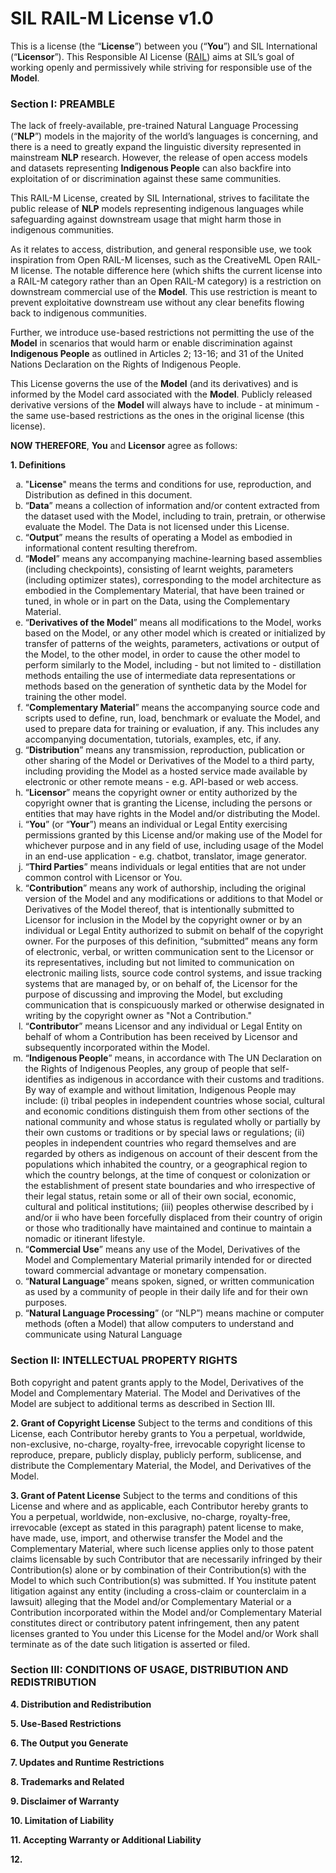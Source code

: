 # SIL RAIL-M License v1.0

This is a license (the “**License**”) between you (“**You**”) and SIL International (“**Licensor**”). 
This Responsible AI License ([RAIL](https://www.licenses.ai/)) aims at SIL’s goal of working openly and permissively while striving 
for responsible use of the **Model**.



### Section I: PREAMBLE

The lack of freely-available, pre-trained Natural Language Processing (“**NLP**”) models in the majority of the world’s languages 
is concerning, and there is a need to greatly expand the linguistic diversity represented in mainstream **NLP** research. 
However, the release of open access models and datasets representing **Indigenous People** can also backfire into exploitation 
of or discrimination against these same communities. 

This RAIL-M License, created by SIL International, strives to facilitate the public release of **NLP** models representing 
indigenous languages while safeguarding against downstream usage that might harm those in indigenous communities.

As it relates to access, distribution, and general responsible use, we took inspiration from Open RAIL-M licenses, 
such as the CreativeML Open RAIL-M license. The notable difference here 
(which shifts the current license into a RAIL-M category rather than an Open RAIL-M category) 
is a restriction on downstream commercial use of the **Model**. This use restriction is meant to prevent exploitative downstream use 
without any clear benefits flowing back to indigenous communities. 

Further, we introduce use-based restrictions not permitting the use of the **Model** in scenarios that would harm 
or enable discrimination against **Indigenous People** as outlined in Articles 2; 13-16; and 31 of the United Nations Declaration 
on the Rights of Indigenous People.

This License governs the use of the **Model** (and its derivatives) and is informed by the Model card associated with the **Model**. 
Publicly released derivative versions of the **Model** will always have to include - at minimum - the same use-based restrictions 
as the ones in the original license (this license).

**NOW THEREFORE**, **You** and **Licensor** agree as follows:

**1. Definitions**
<ol type="a">
  <li>"<b>License</b>" means the terms and conditions for use, reproduction, and Distribution as defined in this document.</li>
  <li>“<b>Data</b>” means a collection of information and/or content extracted from the dataset used with the Model, including 
  to train, pretrain, or otherwise evaluate the Model. The Data is not licensed under this License.</li>
  <li>“<b>Output</b>” means the results of operating a Model as embodied in informational content resulting therefrom.</li>
  <li>“<b>Model</b>” means any accompanying machine-learning based assemblies (including checkpoints), consisting of learnt weights, 
  parameters (including optimizer states), corresponding to the model architecture as embodied in the Complementary Material, 
  that have been trained or tuned, in whole or in part on the Data, using the Complementary Material.</li>
  <li>“<b>Derivatives of the Model</b>” means all modifications to the Model, works based on the Model, or any other model which 
  is created or initialized by transfer of patterns of the weights, parameters, activations or output of the Model, 
  to the other model, in order to cause the other model to perform similarly to the Model, including - but not limited to - 
  distillation methods entailing the use of intermediate data representations or methods based on the generation of synthetic data 
  by the Model for training the other model.</li>
  <li>“<b>Complementary Material</b>” means the accompanying source code and scripts used to define, run, load, benchmark or 
  evaluate the Model, and used to prepare data for training or evaluation, if any. This includes any accompanying documentation, 
  tutorials, examples, etc, if any.</li>
  <li> “<b>Distribution</b>” means any transmission, reproduction, publication or other sharing of the Model or Derivatives of the Model 
  to a third party, including providing the Model as a hosted service made available by electronic or other remote means - e.g. 
  API-based or web access.</li>
  <li>“<b>Licensor</b>” means the copyright owner or entity authorized by the copyright owner that is granting the License, 
  including the persons or entities that may have rights in the Model and/or distributing the Model.</li>
  <li>“<b>You</b>” (or “<b>Your</b>”) means an individual or Legal Entity exercising permissions granted by this License and/or 
  making use of the Model for whichever purpose and in any field of use, including usage of the Model in an end-use application 
  - e.g. chatbot, translator, image generator.</li>
  <li>“<b>Third Parties</b>” means individuals or legal entities that are not under common control with Licensor or You.</li>
  <li>“<b>Contribution</b>” means any work of authorship, including the original version of the Model and any modifications or 
  additions to that Model or Derivatives of the Model thereof, that is intentionally submitted to Licensor for inclusion in 
  the Model by the copyright owner or by an individual or Legal Entity authorized to submit on behalf of the copyright owner. 
  For the purposes of this definition, “submitted” means any form of electronic, verbal, or written communication sent to the 
  Licensor or its representatives, including but not limited to communication on electronic mailing lists, source code control 
  systems, and issue tracking systems that are managed by, or on behalf of, the Licensor for the purpose of discussing and 
  improving the Model, but excluding communication that is conspicuously marked or otherwise designated in writing by the 
  copyright owner as "Not a Contribution."</li>
  <li>“<b>Contributor</b>” means Licensor and any individual or Legal Entity on behalf of whom a Contribution has been received 
  by Licensor and subsequently incorporated within the Model.</li>
  <li>“<b>Indigenous People</b>” means, in accordance with The UN Declaration on the Rights of Indigenous Peoples, any group 
  of people that self-identifies as indigenous in accordance with their customs and traditions. By way of example and 
  without limitation, Indigenous People may include: (i) tribal peoples in independent countries whose social, cultural and 
  economic conditions distinguish them from other sections of the national community and whose status is regulated wholly or 
  partially by their own customs or traditions or by special laws or regulations; (ii) peoples in independent countries who regard 
  themselves and are regarded by others as indigenous on account of their descent from the populations which inhabited the country, 
  or a geographical region to which the country belongs, at the time of conquest or colonization or the establishment of present 
  state boundaries and who irrespective of their legal status, retain some or all of their own social, economic, cultural and 
  political institutions; (iii) peoples otherwise described by i and/or ii who have been forcefully displaced from their country of
  origin or those who traditionally have maintained and continue to maintain a nomadic or itinerant lifestyle.</li>
  <li>“<b>Commercial Use</b>” means any use of the Model, Derivatives of the Model and Complementary Material primarily intended 
  for or directed toward commercial advantage or monetary compensation.</li>
  <li>“<b>Natural Language</b>” means spoken, signed, or written communication as used by a community of people in their daily life 
  and for their own purposes.</li>
  <li>“<b>Natural Language Processing</b>” (or “NLP”) means machine or computer methods (often a Model) that allow computers to understand 
  and communicate using Natural Language</li>
</ol>



### **Section II: INTELLECTUAL PROPERTY RIGHTS**

Both copyright and patent grants apply to the Model, Derivatives of the Model and Complementary Material. 
The Model and Derivatives of the Model are subject to additional terms as described in Section III.

**2. Grant of Copyright License**
Subject to the terms and conditions of this License, each Contributor hereby grants to You a perpetual, worldwide, non-exclusive, 
no-charge, royalty-free, irrevocable copyright license to reproduce, prepare, publicly display, publicly perform, sublicense, 
and distribute the Complementary Material, the Model, and Derivatives of the Model.

**3. Grant of Patent License**
Subject to the terms and conditions of this License and where and as applicable, each Contributor hereby grants to You a perpetual, 
worldwide, non-exclusive, no-charge, royalty-free, irrevocable (except as stated in this paragraph) patent license to make, 
have made, use, import, and otherwise transfer the Model and the Complementary Material, where such license applies only to those 
patent claims licensable by such Contributor that are necessarily infringed by their Contribution(s) alone or by combination of 
their Contribution(s) with the Model to which such Contribution(s) was submitted. If You institute patent litigation against any 
entity (including a cross-claim or counterclaim in a lawsuit) alleging that the Model and/or Complementary Material or a 
Contribution incorporated within the Model and/or Complementary Material constitutes direct or contributory patent infringement, 
then any patent licenses granted to You under this License for the Model and/or Work shall terminate as of the date such litigation 
is asserted or filed.


### **Section III: CONDITIONS OF USAGE, DISTRIBUTION AND REDISTRIBUTION**

**4. Distribution and Redistribution**

**5. Use-Based Restrictions**

**6. The Output you Generate**

**7. Updates and Runtime Restrictions**

**8. Trademarks and Related**

**9. Disclaimer of Warranty**

**10. Limitation of Liability**

**11. Accepting Warranty or Additional Liability**

**12.**


